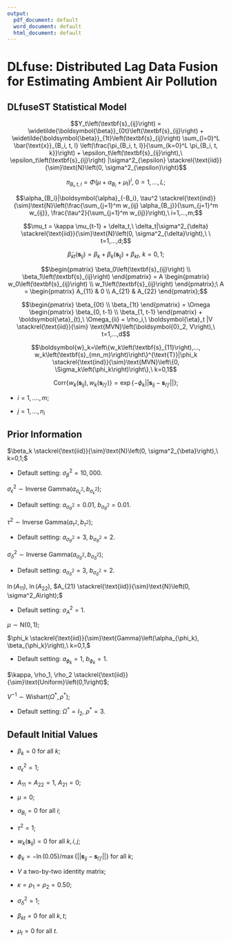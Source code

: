 ```yaml
---
output:
  pdf_document: default
  word_document: default
  html_document: default
---
```

# DLfuse: Distributed Lag Data Fusion for Estimating Ambient Air Pollution

## DLfuseST Statistical Model
$$Y_t\left(\textbf{s}_{ij}\right) = \widetilde{\boldsymbol{\beta}}_{0t}\left(\textbf{s}_{ij}\right) + \widetilde{\boldsymbol{\beta}}_{1t}\left(\textbf{s}_{ij}\right) \sum_{l=0}^L \bar{\text{x}}_{B_i, t, l} \left(\frac{\pi_{B_i, t, l}}{\sum_{k=0}^L \pi_{B_i, t, k}}\right) + \epsilon_t\left(\textbf{s}_{ij}\right),\ \epsilon_t\left(\textbf{s}_{ij}\right) |\sigma^2_{\epsilon} \stackrel{\text{iid}}{\sim}\text{N}\left(0, \sigma^2_{\epsilon}\right)$$

$$\pi_{B_i, t, l} = \Phi\left(\mu + \alpha_{B_i} + \mu_t \right)^{l},\ 0=1, ..., L;$$

$$\alpha_{B_i}|\boldsymbol{\alpha}_{-B_i}, \tau^2 \stackrel{\text{ind}}{\sim}\text{N}\left(\frac{\sum_{j=1}^m w_{ij} \alpha_{B_j}}{\sum_{j=1}^m w_{ij}}, \frac{\tau^2}{\sum_{j=1}^m w_{ij}}\right),\ i=1,...,m;$$

$$\mu_t = \kappa \mu_{t-1} + \delta_t,\ \delta_t|\sigma^2_{\delta} \stackrel{\text{iid}}{\sim}\text{N}\left(0, \sigma^2_{\delta}\right),\ \ t=1,...,d;$$

$$\widetilde{\beta}_{kt}\left(\textbf{s}_{ij}\right) = \beta_k + \beta_k\left(\textbf{s}_{ij}\right) + \beta_{kt},\ k=0,1;$$

$$\begin{pmatrix} 
\beta_0\left(\textbf{s}_{ij}\right) \\
\beta_1\left(\textbf{s}_{ij}\right) 
\end{pmatrix} = A \begin{pmatrix} 
w_0\left(\textbf{s}_{ij}\right) \\
w_1\left(\textbf{s}_{ij}\right) 
\end{pmatrix};\ A = \begin{pmatrix} 
A_{11} & 0 \\
A_{21} & A_{22} 
\end{pmatrix};$$

$$\begin{pmatrix} 
\beta_{0t} \\
\beta_{1t}
\end{pmatrix} = \Omega \begin{pmatrix} 
\beta_{0, t-1} \\
\beta_{1, t-1}
\end{pmatrix} + \boldsymbol{\eta}_{t},\ \Omega_{ii} = \rho_i,\ \boldsymbol{\eta}_t |V \stackrel{\text{iid}}{\sim} \text{MVN}\left(\boldsymbol{0}_2, V\right),\ t=1,...,d$$

$$\boldsymbol{w}_k=\left\{w_k\left(\textbf{s}_{11}\right),..., w_k\left(\textbf{s}_{mn_m}\right)\right\}^{\text{T}}|\phi_k \stackrel{\text{ind}}{\sim}\text{MVN}\left\{0, \Sigma_k\left(\phi_k\right)\right\},\ k=0,1$$

$$\text{Corr}\left\{w_k\left(\textbf{s}_{ij}\right), w_k\left(\textbf{s}_{i'j'}\right)\right\}=\exp\left\{-\phi_k||\textbf{s}_{ij} - \textbf{s}_{i'j'}||\right\};$$

* $i = 1, ...., m;$

* $j = 1, ..., n_i$

## Prior Information
$\beta_k \stackrel{\text{iid}}{\sim}\text{N}\left(0, \sigma^2_{\beta}\right),\ k=0,1;$

* Default setting: $\sigma^2_{\beta} = 10,000.$

$\sigma^2_{\epsilon} \sim \text{Inverse Gamma}\left(a_{\sigma^2_{\epsilon}}, b_{\sigma^2_{\epsilon}}\right);$

* Default setting: $a_{\sigma^2_{\theta}} = 0.01$, $b_{\sigma^2_{\theta}} = 0.01.$

$\tau^2 \sim \text{Inverse Gamma}\left(a_{\tau^2}, b_{\tau^2}\right);$

* Default setting: $a_{\sigma^2_{\theta}} = 3$, $b_{\sigma^2_{\theta}} = 2.$

$\sigma^2_{\delta} \sim \text{Inverse Gamma}\left(a_{\sigma^2_{\delta}}, b_{\sigma^2_{\delta}}\right);$

* Default setting: $a_{\sigma^2_{\delta}} = 3$, $b_{\sigma^2_{\delta}} = 2.$

$\ln\left(A_{11}\right)$, $\ln\left(A_{22}\right)$, $A_{21} \stackrel{\text{iid}}{\sim}\text{N}\left(0, \sigma^2_A\right);$

* Default setting: $\sigma^2_A = 1.$

$\mu \sim \text{N}\left(0, 1\right);$

$\phi_k \stackrel{\text{iid}}{\sim}\text{Gamma}\left(\alpha_{\phi_k}, \beta_{\phi_k}\right),\ k=0,1,$

* Default setting: $a_{\phi_k} = 1$, $b_{\phi_k} = 1.$

$\kappa, \rho_1, \rho_2 \stackrel{\text{iid}}{\sim}\text{Uniform}\left(0,1\right)$; 

$V^{-1} \sim \text{Wishart}\left(\Omega^*, \rho^*\right)$;

* Default setting: $\Omega^* = I_2$, $\rho^* = 3$.

## Default Initial Values
* $\beta_k = 0$ for all $k$;

* $\sigma^2_{\epsilon} = 1$;

* $A_{11} = A_{22} = 1,\ A_{21}=0$;

* $\mu = 0$;

* $\alpha_{B_i} = 0$ for all $i$;

* $\tau^2 = 1$;

* $w_k\left(\textbf{s}_{ij}\right) = 0$ for all $k,i,j$;

* $\phi_k = -\ln\left(0.05\right)/\max\left\{||\textbf{s}_{ij} - \textbf{s}_{i'j'}||\right\}$ for all $k$;

* $V$ a two-by-two identity matrix;

* $\kappa = \rho_1 = \rho_2 = 0.50$;

* $\sigma^2_{\delta} = 1$;

* $\beta_{kt} = 0$ for all $k,t$;

* $\mu_t = 0$ for all $t$.

